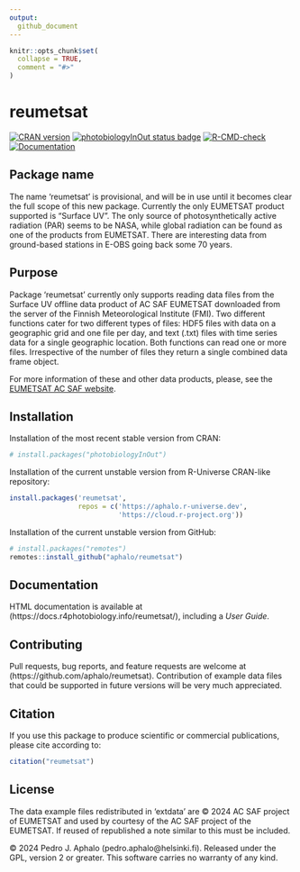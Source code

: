 ```yaml
---
output:
  github_document
---
```


```r
knitr::opts_chunk$set(
  collapse = TRUE,
  comment = "#>"
)
```

# reumetsat

<!-- badges: start -->
[![CRAN version](https://www.r-pkg.org/badges/version-last-release/reumetsat)](https://cran.r-project.org/package=reumetsat) 
<!-- [![cran checks](https://badges.cranchecks.info/worst/reumetsat.svg)](https://cran.r-project.org/web/checks/check_results_reumetsat.html) -->
[![photobiologyInOut status badge](https://aphalo.r-universe.dev/badges/reumetsat)](https://aphalo.r-universe.dev/reumetsat)
[![R-CMD-check](https://github.com/aphalo/reumetsat/actions/workflows/R-CMD-check.yaml/badge.svg)](https://github.com/aphalo/reumetsat/actions/workflows/R-CMD-check.yaml)
[![Documentation](https://img.shields.io/badge/documentation-reumetsat-informational.svg)](https://docs.r4photobiology.info/reumetsat/)
<!-- badges: end -->
<!-- [![doi](https://img.shields.io/badge/doi-10.32614/CRAN.package.reumetsat-blue.svg)](https://doi.org/10.32614/CRAN.package.reumetsat) -->

## Package name

The name 'reumetsat' is provisional, and will be in use until it becomes clear the full scope of this new package. Currently the only EUMETSAT product supported is "Surface UV". The only source of photosynthetically active radiation (PAR) seems to be NASA, while global radiation can be found as one of the products from EUMETSAT. There are interesting data from ground-based stations in E-OBS going back some 70 years.

## Purpose

Package 'reumetsat' currently only supports reading data files from the Surface UV offline data product of AC SAF EUMETSAT downloaded from the server of the Finnish Meteorological Institute (FMI). Two different functions cater for two different types of files: HDF5 files with data on a geographic grid and one file per day, and text (.txt) files with time series data for a single geographic location. Both functions can read one or more files. Irrespective of the number of files they return a single combined data frame object.

For more information of these and other data products, please, see the [EUMETSAT AC SAF website](https://acsaf.org/).

## Installation

Installation of the most recent stable version from CRAN:

```r
# install.packages("photobiologyInOut")
```

Installation of the current unstable version from R-Universe CRAN-like repository:

```r
install.packages('reumetsat', 
                 repos = c('https://aphalo.r-universe.dev', 
                           'https://cloud.r-project.org'))
```

Installation of the current unstable version from GitHub:

```r
# install.packages("remotes")
remotes::install_github("aphalo/reumetsat")
```

## Documentation 

HTML documentation is available at (https://docs.r4photobiology.info/reumetsat/), including a _User Guide_.

## Contributing

Pull requests, bug reports, and feature requests are welcome at (https://github.com/aphalo/reumetsat). Contribution of example data files that could
be supported in future versions will be very much appreciated.

## Citation

If you use this package to produce scientific or commercial publications, please cite according to:

```r
citation("reumetsat")
```

## License

The data example files redistributed in 'extdata' are © 2024 AC SAF project of EUMETSAT and used by courtesy of the AC SAF project of the EUMETSAT. If reused of republished a note similar to this must be included. 

© 2024 Pedro J. Aphalo (pedro.aphalo@helsinki.fi). Released under the GPL, version 2 or greater. This software carries no warranty of any kind.

